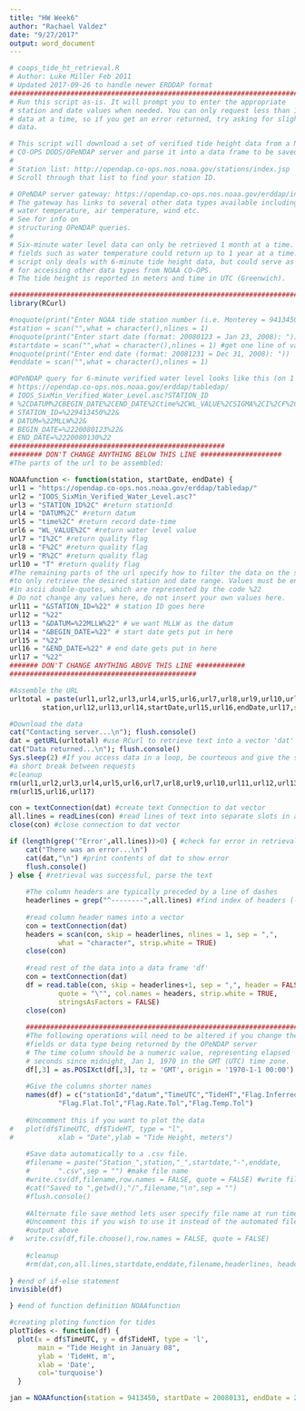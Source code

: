 ```yaml
---
title: "HW Week6"
author: "Rachael Valdez"
date: "9/27/2017"
output: word_document
---
```



```r
# coops_tide_ht_retrieval.R
# Author: Luke Miller Feb 2011
# Updated 2017-09-26 to handle newer ERDDAP format
################################################################################
# Run this script as-is. It will prompt you to enter the appropriate
# station and date values when needed. You can only request less than 1 month of 
# data at a time, so if you get an error returned, try asking for slightly less
# data.

# This script will download a set of verified tide height data from a NOAA 
# CO-OPS DODS/OPeNDAP server and parse it into a data frame to be saved to disk 
#
# Station list: http://opendap.co-ops.nos.noaa.gov/stations/index.jsp
# Scroll through that list to find your station ID. 

# OPeNDAP server gateway: https://opendap.co-ops.nos.noaa.gov/erddap/index.html
# The gateway has links to several other data types available including 
# water temperature, air temperature, wind etc. 
# See for info on
# structuring OPeNDAP queries.
#
# Six-minute water level data can only be retrieved 1 month at a time. Other
# fields such as water temperature could return up to 1 year at a time. This 
# script only deals with 6-minute tide height data, but could serve as a guide 
# for accessing other data types from NOAA CO-OPS. 
# The tide height is reported in meters and time in UTC (Greenwich).

###############################################################################
library(RCurl)

#noquote(print("Enter NOAA tide station number (i.e. Monterey = 9413450): "))
#station = scan("",what = character(),nlines = 1)
#noquote(print("Enter start date (format: 20080123 = Jan 23, 2008): "))
#startdate = scan("",what = character(),nlines = 1) #get one line of values
#noquote(print("Enter end date (format: 20081231 = Dec 31, 2008): "))
#enddate = scan("",what = character(),nlines = 1)

#OPeNDAP query for 6-minute verified water level looks like this (on 1 line):
# https://opendap.co-ops.nos.noaa.gov/erddap/tabledap/
# IOOS_SixMin_Verified_Water_Level.asc?STATION_ID
# %2CDATUM%2CBEGIN_DATE%2CEND_DATE%2Ctime%2CWL_VALUE%2CSIGMA%2CI%2CF%2CR%2CT&
# STATION_ID=%229413450%22&
# DATUM=%22MLLW%22&
# BEGIN_DATE=%2220080123%22&
# END_DATE=%2220080130%22
#####################################################
######## DON'T CHANGE ANYTHING BELOW THIS LINE ####################
#The parts of the url to be assembled:

NOAAfunction <- function(station, startDate, endDate) {
url1 = "https://opendap.co-ops.nos.noaa.gov/erddap/tabledap/"
url2 = "IOOS_SixMin_Verified_Water_Level.asc?"
url3 = "STATION_ID%2C" #return stationId
url4 = "DATUM%2C" #return datum
url5 = "time%2C" #return record date-time
url6 = "WL_VALUE%2C" #return water level value
url7 = "I%2C" #return quality flag
url8 = "F%2C" #return quality flag
url9 = "R%2C" #return quality flag
url10 = "T" #return quality flag
#The remaining parts of the url specify how to filter the data on the server 
#to only retrieve the desired station and date range. Values must be enclosed
#in ascii double-quotes, which are represented by the code %22
# Do not change any values here, do not insert your own values here.
url11 = "&STATION_ID=%22" # station ID goes here
url12 = "%22"
url13 = "&DATUM=%22MLLW%22" # we want MLLW as the datum
url14 = "&BEGIN_DATE=%22" # start date gets put in here
url15 = "%22"
url16 = "&END_DATE=%22" # end date gets put in here
url17 = "%22"
####### DON'T CHANGE ANYTHING ABOVE THIS LINE ############
##############################################

#Assemble the URL
urltotal = paste(url1,url2,url3,url4,url5,url6,url7,url8,url9,url10,url11,
		station,url12,url13,url14,startDate,url15,url16,endDate,url17,sep ="")

#Download the data
cat("Contacting server...\n"); flush.console()
dat = getURL(urltotal) #use RCurl to retrieve text into a vector 'dat'
cat("Data returned...\n"); flush.console()
Sys.sleep(2) #If you access data in a loop, be courteous and give the server
#a short break between requests
#cleanup
rm(url1,url2,url3,url4,url5,url6,url7,url8,url9,url10,url11,url12,url13,url14)
rm(url15,url16,url17)

con = textConnection(dat) #create text Connection to dat vector
all.lines = readLines(con) #read lines of text into separate slots in a vector
close(con) #close connection to dat vector

if (length(grep('^Error',all.lines))>0) { #check for error in retrieval
	cat("There was an error...\n")
	cat(dat,"\n") #print contents of dat to show error
	flush.console()
} else { #retrieval was successful, parse the text
	
	#The column headers are typically preceded by a line of dashes
	headerlines = grep("^--------",all.lines) #find index of headers (-1)
	
	#read column header names into a vector
	con = textConnection(dat)
	headers = scan(con, skip = headerlines, nlines = 1, sep = ",",
			what = "character", strip.white = TRUE)
	close(con)
	
	#read rest of the data into a data frame 'df'
	con = textConnection(dat)
	df = read.table(con, skip = headerlines+1, sep = ",", header = FALSE,
			quote = "\"", col.names = headers, strip.white = TRUE,
			stringsAsFactors = FALSE)
	close(con)
	
	###########################################################################
	#The following operations will need to be altered if you change the 
	#fields or data type being returned by the OPeNDAP server
	# The time column should be a numeric value, representing elapsed 
	# seconds since midnight, Jan 1, 1970 in the GMT (UTC) time zone. 
	df[,3] = as.POSIXct(df[,3], tz = 'GMT', origin = '1970-1-1 00:00')
	
	#Give the columns shorter names
	names(df) = c("stationId","datum","TimeUTC","TideHT","Flag.Inferred",
			"Flag.Flat.Tol","Flag.Rate.Tol","Flag.Temp.Tol")
	
	#Uncomment this if you want to plot the data
#	plot(df$TimeUTC, df$TideHT, type = "l",
#			xlab = "Date",ylab = "Tide Height, meters")
	
	#Save data automatically to a .csv file. 
	#filename = paste("Station_",station,"_",startdate,"-",enddate,
	#		".csv",sep = "") #make file name
	#write.csv(df,filename,row.names = FALSE, quote = FALSE) #write file to disk
	#cat("Saved to ",getwd(),"/",filename,"\n",sep = "")
	#flush.console()
	
	#Alternate file save method lets user specify file name at run time
	#Uncomment this if you wish to use it instead of the automated file 
	#output above
#	write.csv(df,file.choose(),row.names = FALSE, quote = FALSE)
	
	#cleanup
	#rm(dat,con,all.lines,startdate,enddate,filename,headerlines, headers)
	
} #end of if-else statement
invisible(df)

} #end of function definition NOAAfunction
```

```r
#creating ploting function for tides
plotTides <- function(df) {
  plot(x = df$TimeUTC, y = df$TideHT, type = 'l',
       main = "Tide Height in January 08",
       ylab = 'TideHt, m',
       xlab = 'Date',
       col='turquoise') 
  }
```

```r
jan = NOAAfunction(station = 9413450, startDate = 20080131, endDate = 20080212)

```




